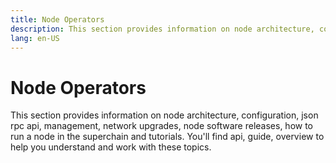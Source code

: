 ```yaml
---
title: Node Operators
description: This section provides information on node architecture, configuration, json rpc api, management, network upgrades, node software releases, how to run...
lang: en-US
---
```



# Node Operators

This section provides information on node architecture, configuration, json rpc api, management, network upgrades, node software releases, how to run a node in the superchain and tutorials. You'll find api, guide, overview to help you understand and work with these topics.

<Cards>
  <Card title="Node architecture" href="/builders/node-operators/architecture" />
  <Card title="Configuration" href="/builders/node-operators/configuration" />
  <Card title="Json Rpc api" href="/builders/node-operators/json-rpc" />
  <Card title="Management" href="/builders/node-operators/management" />
  <Card title="Network upgrades" href="/builders/node-operators/network-upgrades" />
  <Card title="Node software releases" href="/builders/node-operators/releases" />
  <Card title="How to run a node in the superchain" href="/builders/node-operators/rollup-node" />
  <Card title="Tutorials" href="/builders/node-operators/tutorials" />
</Cards>